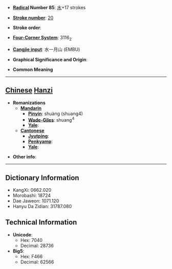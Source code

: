* '''[[Wiktionary:Chinese radical index| Radical]] Number 85''': [[Wiktionary:Chinese radical index 水|水]]+17 strokes

* '''[[Wiktionary:Chinese total strokes index|Stroke number]]''': [[Wiktionary:Chinese total strokes index 20|20]]

* '''Stroke order''': 

* '''[[Wiktionary:Chinese four corner index|Four-Corner System]]''': 3116<sub>2</sub>

* '''[[Wiktionary:Chinese Cangjie index|Cangjie input]]''': 水一月山 (EMBU)

* '''Graphical Significance and Origin''': 

* '''Common Meaning'''

----

== [[Chinese]] [[Hanzi]] ==

* '''Romanizations'''
** '''[[Mandarin]]'''
*** '''[[Pinyin]]''': shuàng (shuang4)
*** '''[[Wade-Giles]]''': shuang<sup>4</sup>
*** '''[[Yale]]''': 
** '''[[Cantonese]]'''
*** '''[[Jyutping]]''':
*** '''[[Penkyamp]]''': 
*** '''[[Yale]]''': 

* '''Other info''': 

----

== Dictionary Information ==

* KangXi: 0662.020
* Morobashi: 18724
* Dae Jaweon: 1071.120
* Hanyu Da Zidian: 31787.080

== Technical Information ==

* '''Unicode''':
** Hex: 7040
** Decimal: 28736
* '''Big5''':
** Hex: F466
** Decimal: 62566